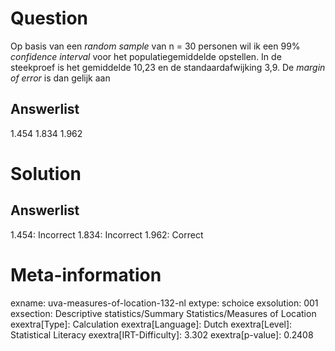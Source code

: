 Question
========

Op basis van een *random sample* van n = 30 personen wil ik een 99% *confidence interval* voor het populatiegemiddelde opstellen. In de steekproef is het gemiddelde 10,23 en de standaardafwijking 3,9. De *margin of error* is dan gelijk aan

Answerlist
----------

1.454
1.834
1.962

Solution
========

Answerlist
----------

1.454: Incorrect
1.834: Incorrect
1.962: Correct

Meta-information
================
exname: uva-measures-of-location-132-nl
extype: schoice
exsolution: 001
exsection: Descriptive statistics/Summary Statistics/Measures of Location
exextra[Type]: Calculation
exextra[Language]: Dutch
exextra[Level]: Statistical Literacy
exextra[IRT-Difficulty]: 3.302
exextra[p-value]: 0.2408
